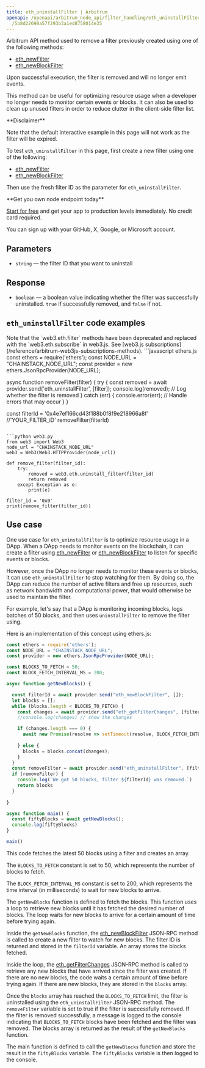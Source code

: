 ```yaml
---
title: eth_uninstallFilter | Arbitrum
openapi: /openapi/arbitrum_node_api/filter_handling/eth_uninstallFilter.json POST
  /5b8d22690a57f293b3a1ed8758014e35
---
```


Arbitrum API method used to remove a filter previously created using one of the following methods:

* [eth\_newFilter](/reference/arbitrum-newfilter)
* [eth\_newBlockFilter](/reference/arbitrum-newblockfilter)

Upon successful execution, the filter is removed and will no longer emit events.

This method can be useful for optimizing resource usage when a developer no longer needs to monitor certain events or blocks. It can also be used to clean up unused filters in order to reduce clutter in the client-side filter list.

<Warning>
**Disclaimer**

Note that the default interactive example in this page will not work as the filter will be expired.

To test `eth_uninstallFilter` in this page, first create a new filter using one of the following:

* [eth\_newFilter](/reference/arbitrum-newfilter)
* [eth\_newBlockFilter](/reference/arbitrum-newblockfilter)

Then use the fresh filter ID as the parameter for `eth_uninstallFilter`.
</Warning>

<Check>
**Get you own node endpoint today**

[Start for free](https://console.chainstack.com/) and get your app to production levels immediately. No credit card required.

You can sign up with your GitHub, X, Google, or Microsoft account.
</Check>


## Parameters

* `string` — the filter ID that you want to uninstall

## Response

* `boolean` — a boolean value indicating whether the filter was successfully uninstalled. `true` if successfully removed, and `false` if not.

## `eth_uninstallFilter` code examples

<Note>
Note that the `web3.eth.filter` methods have been deprecated and replaced with the `web3.eth.subscribe` in web3.js. See [web3.js subscriptions](/reference/arbitrum-web3js-subscriptions-methods).
</Note>

<CodeGroup>
```javascript ethers.js
const ethers = require('ethers');
const NODE_URL = "CHAINSTACK_NODE_URL";
const provider = new ethers.JsonRpcProvider(NODE_URL);

async function removeFilter(filter) {
  try {
    const removed = await provider.send('eth_uninstallFilter', [filter]);
    console.log(removed); // Log whether the filter is removed
  } catch (err) {
    console.error(err); // Handle errors that may occur
  }
}

const filterId =  '0x4e7ef166cd43f188b0f8f9e218966a8f' //'YOUR_FILTER_iD'
removeFilter(filterId)
```

```python web3.py
from web3 import Web3  
node_url = "CHAINSTACK_NODE_URL" 
web3 = Web3(Web3.HTTPProvider(node_url))

def remove_filter(filter_id):
    try:
        removed = web3.eth.uninstall_filter(filter_id)
        return removed
    except Exception as e:
        print(e)

filter_id = '0x0'
print(remove_filter(filter_id))
```
</CodeGroup>


## Use case

One use case for `eth_uninstallFilter` is to optimize resource usage in a DApp. When a DApp needs to monitor events on the blockchain, it can create a filter using [eth\_newFilter](/reference/arbitrum-newfilter) or [eth\_newBlockFilter](/reference/arbitrum-newblockfilter) to listen for specific events or blocks.

However, once the DApp no longer needs to monitor these events or blocks, it can use `eth_uninstallFilter` to stop watching for them. By doing so, the DApp can reduce the number of active filters and free up resources, such as network bandwidth and computational power, that would otherwise be used to maintain the filter.

For example, let's say that a DApp is monitoring incoming blocks, logs batches of 50 blocks, and then uses `uninstallFilter` to remove the filter using.

Here is an implementation of this concept using ethers.js:

```javascript index.js
const ethers = require('ethers');
const NODE_URL = "CHAINSTACK_NODE_URL";
const provider = new ethers.JsonRpcProvider(NODE_URL);

const BLOCKS_TO_FETCH = 50;
const BLOCK_FETCH_INTERVAL_MS = 200;

async function getNewBlocks() {

  const filterId = await provider.send("eth_newBlockFilter", []);
  let blocks = [];
  while (blocks.length < BLOCKS_TO_FETCH) {
    const changes = await provider.send("eth_getFilterChanges", [filterId]);
    //console.log(changes) // show the changes

    if (changes.length === 0) {
      await new Promise(resolve => setTimeout(resolve, BLOCK_FETCH_INTERVAL_MS)); // wait for new blocks
      
    } else {
      blocks = blocks.concat(changes);
    }
  }
  const removeFilter = await provider.send("eth_uninstallFilter", [filterId]); // clean up filter
  if (removeFilter) {
    console.log(`We got 50 blocks, filter ${filterId} was removed.`)
    return blocks
  }
  
}

async function main() {
  const fiftyBlocks = await getNewBlocks();
  console.log(fiftyBlocks)
}

main()
```


This code fetches the latest 50 blocks using a filter and creates an array.

The `BLOCKS_TO_FETCH` constant is set to 50, which represents the number of blocks to fetch.

The `BLOCK_FETCH_INTERVAL_MS` constant is set to 200, which represents the time interval (in milliseconds) to wait for new blocks to arrive.

The `getNewBlocks` function is defined to fetch the blocks. This function uses a loop to retrieve new blocks until it has fetched the desired number of blocks. The loop waits for new blocks to arrive for a certain amount of time before trying again.

Inside the `getNewBlocks` function, the [eth\_newBlockFilter](/reference/arbitrum-newblockfilter) JSON-RPC method is called to create a new filter to watch for new blocks. The filter ID is returned and stored in the `filterId` variable. An array stores the blocks fetched.

Inside the loop, the [eth\_getFilterChanges](/reference/arbitrum-getfilterchanges) JSON-RPC method is called to retrieve any new blocks that have arrived since the filter was created. If there are no new blocks, the code waits a certain amount of time before trying again. If there are new blocks, they are stored in the `blocks` array.

Once the `blocks` array has reached the `BLOCKS_TO_FETCH` limit, the filter is uninstalled using the `eth_uninstallFilter` JSON-RPC method. The `removeFilter` variable is set to true if the filter is successfully removed. If the filter is removed successfully, a message is logged to the console indicating that `BLOCKS_TO_FETCH` blocks have been fetched and the filter was removed. The blocks array is returned as the result of the `getNewBlocks` function.

The main function is defined to call the `getNewBlocks` function and store the result in the `fiftyBlocks` variable. The `fiftyBlocks` variable is then logged to the console.
